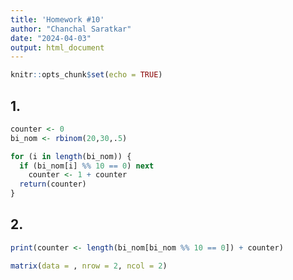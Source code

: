```yaml
---
title: 'Homework #10'
author: "Chanchal Saratkar"
date: "2024-04-03"
output: html_document
---
```


```r
knitr::opts_chunk$set(echo = TRUE)
```
## 1.
```r
counter <- 0
bi_nom <- rbinom(20,30,.5)

for (i in length(bi_nom)) {
  if (bi_nom[i] %% 10 == 0) next
    counter <- 1 + counter
  return(counter)
}
```


## 2.
```r
print(counter <- length(bi_nom[bi_nom %% 10 == 0]) + counter)
```

```r
matrix(data = , nrow = 2, ncol = 2)
```

